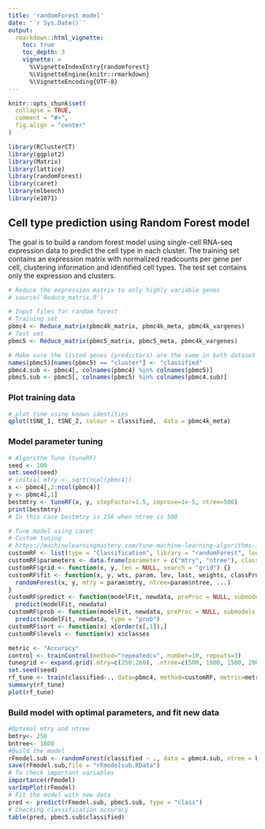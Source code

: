 ```yaml
---
title: 'randomForest model'
date: '`r Sys.Date()`'
output:
  rmarkdown::html_vignette:
    toc: true
    toc_depth: 3
    vignette: >
      %\VignetteIndexEntry{randomforest}
      %\VignetteEngine{knitr::rmarkdown}
      %\VignetteEncoding{UTF-8}
---
```


```r
knitr::opts_chunk$set(
  collapse = TRUE,
  comment = "#>",
  fig.align = "center"
)
```

```r
library(RClusterCT)
library(ggplot2)
library(Matrix)
library(lattice)
library(randomForest)
library(caret)
library(mlbench)
library(e1071)
```

## Cell type prediction using Random Forest model

The goal is to build a random forest model using single-cell RNA-seq expression data to predict the cell type in each cluster.
The training set contains an expression matrix with normalized readcounts per gene per cell, clustering information and identified cell types. The test set contains only the expression and clusters. 
```r
# Reduce the expression matrix to only highly variable genes
# source('Reduce_matrix.R')

# Input files for random forest
# Training set
pbmc4 <- Reduce_matrix(pbmc4k_matrix, pbmc4k_meta, pbmc4k_vargenes)
# Test set
pbmc5 <- Reduce_matrix(pbmc5_matrix, pbmc5_meta, pbmc4k_vargenes)

# Make sure the listed genes (predictors) are the same in both dataset
names(pbmc5)[names(pbmc5) == "cluster"] <- "classified"
pbmc4.sub <- pbmc4[, colnames(pbmc4) %in% colnames(pbmc5)]
pbmc5.sub <- pbmc5[, colnames(pbmc5) %in% colnames(pbmc4.sub)]
```

### Plot training data 

```r
# plot tsne using known identities
qplot(tSNE_1, tSNE_2, colour = classified,  data = pbmc4k_meta)
```

### Model parameter tuning

```r
# Algorithm Tune (tuneRF)
seed <- 100
set.seed(seed)
# initial mtry <- sqrt(ncol(pbmc4))
x <- pbmc4[,2:ncol(pbmc4)]
y <- pbmc4[,1]
bestmtry <- tuneRF(x, y, stepFactor=1.5, improve=1e-5, ntree=500)
print(bestmtry)
# In this case bestmtry is 256 when ntree is 500

# Tune model using caret
# Custom tuning
# https://machinelearningmastery.com/tune-machine-learning-algorithms-in-r/
customRF <- list(type = "Classification", library = "randomForest", loop = NULL)
customRF$parameters <- data.frame(parameter = c("mtry", "ntree"), class = rep("numeric", 2), label = c("mtry", "ntree"))
customRF$grid <- function(x, y, len = NULL, search = "grid") {}
customRF$fit <- function(x, y, wts, param, lev, last, weights, classProbs, ...) {
  randomForest(x, y, mtry = param$mtry, ntree=param$ntree, ...)
}
customRF$predict <- function(modelFit, newdata, preProc = NULL, submodels = NULL)
  predict(modelFit, newdata)
customRF$prob <- function(modelFit, newdata, preProc = NULL, submodels = NULL)
  predict(modelFit, newdata, type = "prob")
customRF$sort <- function(x) x[order(x[,1]),]
customRF$levels <- function(x) x$classes

metric <- "Accuracy"
control <- trainControl(method="repeatedcv", number=10, repeats=3)
tunegrid <- expand.grid(.mtry=c(250:260), .ntree=c(500, 1000, 1500, 2000))
set.seed(seed)
rf_tune <- train(classified~., data=pbmc4, method=customRF, metric=metric, tuneGrid=tunegrid, trControl=control)
summary(rf_tune)
plot(rf_tune)
```

### Build model with optimal parameters, and fit new data

```r
#Optimal mtry and ntree
bmtry<- 256
bntree<- 1000
#Build the model
rFmodel.sub <- randomForest(classified ~ ., data = pbmc4.sub, ntree = bntree, mtry = bmtry, importance = TRUE)
save(rFmodel.sub,file = "rFmodelsub.RData")
# To check important variables
importance(rFmodel)        
varImpPlot(rFmodel)
# Fit the model with new data
pred <- predict(rFmodel.sub, pbmc5.sub, type = "class")
# Checking classification accuracy
table(pred, pbmc5.sub$classified) 
```

